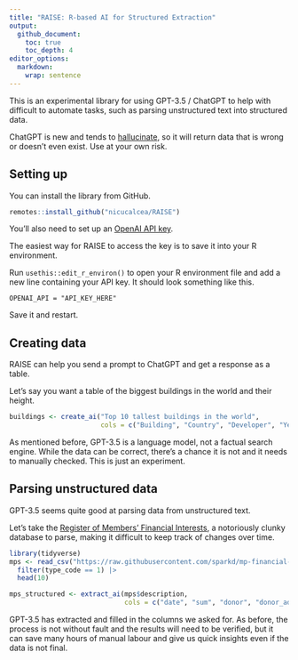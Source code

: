 ```yaml
---
title: "RAISE: R-based AI for Structured Extraction"
output:
  github_document:
    toc: true
    toc_depth: 4
editor_options: 
  markdown: 
    wrap: sentence
---
```


This is an experimental library for using GPT-3.5 / ChatGPT to help with difficult to automate tasks, such as parsing unstructured text into structured data.

ChatGPT is new and tends to [hallucinate](https://en.wikipedia.org/wiki/Hallucination_(artificial_intelligence)), so it will return data that is wrong or doesn't even exist.
Use at your own risk.

## Setting up

You can install the library from GitHub.

```r
remotes::install_github("nicucalcea/RAISE")
```

You'll also need to set up an [OpenAI API key](https://openai.com/).

The easiest way for RAISE to access the key is to save it into your R environment.

Run `usethis::edit_r_environ()` to open your R environment file and add a new line containing your API key. It should look something like this.

```{eval=FALSE}
OPENAI_API = "API_KEY_HERE"
```

Save it and restart.

## Creating data

RAISE can help you send a prompt to ChatGPT and get a response as a table.

Let's say you want a table of the biggest buildings in the world and their height.

```r
buildings <- create_ai("Top 10 tallest buildings in the world",
                       cols = c("Building", "Country", "Developer", "Year built", "Height in metres"))
```
As mentioned before, GPT-3.5 is a language model, not a factual search engine. While the data can be correct, there's a chance it is not and it needs to manually checked. This is just an experiment.

## Parsing unstructured data

GPT-3.5 seems quite good at parsing data from unstructured text.

Let's take the [Register of Members' Financial Interests](https://www.parliament.uk/mps-lords-and-offices/standards-and-financial-interests/parliamentary-commissioner-for-standards/registers-of-interests/register-of-members-financial-interests/), a notoriously clunky database to parse, making it difficult to keep track of changes over time.

```r
library(tidyverse)
mps <- read_csv("https://raw.githubusercontent.com/sparkd/mp-financial-interests/master/data/financial-interests-2010-18.csv") |>
  filter(type_code == 1) |>
  head(10)

mps_structured <- extract_ai(mps$description,
                             cols = c("date", "sum", "donor", "donor_address", "purpose", "hours", "date_registered"))
```

GPT-3.5 has extracted and filled in the columns we asked for. As before, the process is not without fault and the results will need to be verified, but it can save many hours of manual labour and give us quick insights even if the data is not final.
